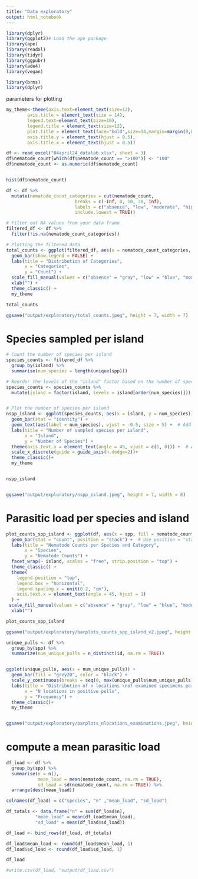 ```yaml
---
title: "Data exploratory"
output: html_notebook
---
```


```r
library(dplyr)
library(ggplot2)# Load the ape package
library(ape)
library(readxl)
library(tidyr)
library(ggpubr)
library(ade4)
library(vegan)

library(brms)
library(dplyr)
```


parameters for plotting

```r
my_theme<-theme(axis.text=element_text(size=12),
        axis.title = element_text(size = 14),
        legend.text=element_text(size=10),
        legend.title = element_text(size=12),
        plot.title = element_text(face="bold",size=14,margin=margin(0,0,20,0),hjust = 0.5),
        axis.title.y = element_text(hjust = 0.5),
        axis.title.x = element_text(hjust = 0.5))
```




```r
df <- read_excel("04april24_datalab.xlsx", sheet = 3)
df$nematode_count[which(df$nematode_count == ">100")] <- "100"
df$nematode_count <- as.numeric(df$nematode_count)


hist(df$nematode_count)
```


```r

df <- df %>%
  mutate(nematode_count_categories = cut(nematode_count, 
                          breaks = c(-Inf, 0, 10, 30, Inf), 
                          labels = c("absence", "low", "moderate", "high"),
                          include.lowest = TRUE)) 

```

```r
# Filter out NA values from your data frame
filtered_df <- df %>%
  filter(!is.na(nematode_count_categories))

# Plotting the filtered data
total_counts <- ggplot(filtered_df, aes(x = nematode_count_categories, fill = nematode_count_categories)) +
  geom_bar(show.legend = FALSE) +
  labs(title = "Distribution of Categories",
       x = "Categories",
       y = "Count") +
  scale_fill_manual(values = c("absence" = "gray", "low" = "blue", "moderate" = "green", "high" = "red")) +
  xlab("") +
  theme_classic() +
  my_theme

total_counts

ggsave("output/exploratory/total_counts.jpeg", height = 7, width = 7)

```


# Species sampled per island

```r

# Count the number of species per island
species_counts <- filtered_df %>%
  group_by(island) %>%
  summarise(num_species = length(unique(spp)))

# Reorder the levels of the "island" factor based on the number of species
species_counts <- species_counts %>%
  mutate(island = factor(island, levels = island[order(num_species)]))


# Plot the number of species per island
nspp_island <- ggplot(species_counts, aes(x = island, y = num_species)) +
  geom_bar(stat = "identity") +
  geom_text(aes(label = num_species), vjust = -0.5, size = 5) +  # Add text labels
  labs(title = "Number of sampled species per island",
       x = "Island",
       y = "Number of Species") +
  theme(axis.text.x = element_text(angle = 45, vjust = c(1, 0))) +  # Adjust angle and vjust
  scale_x_discrete(guide = guide_axis(n.dodge=2))+
  theme_classic()+
  my_theme


nspp_island


ggsave("output/exploratory/nspp_island.jpeg", height = 7, width = 8)

```



# Parasitic load per species and island


```r

plot_counts_spp_island <- ggplot(df, aes(x = spp, fill = nematode_count_categories)) +
  geom_bar(stat = "count", position = "stack") +  # Use position = "stack" for stacked bar plots
  labs(title = "Nematode Counts per Species and Category",
       x = "Species",
       y = "Nematode Counts") +
  facet_wrap(~ island, scales = "free", strip.position = "top") +
  theme_classic() +
  theme(
    legend.position = "top",
    legend.box = "horizontal",
    legend.spacing.x = unit(0.2, "cm"),
    axis.text.x = element_text(angle = 45, hjust = 1) 
  ) +
 scale_fill_manual(values = c("absence" = "gray", "low" = "blue", "moderate" = "green", "high" = "red"))+
  xlab("")

plot_counts_spp_island

ggsave("output/exploratory/barplots_counts_spp_island_v2.jpeg", height = 9, width = 9)

```



```r
unique_pulls <- df %>%
  group_by(spp) %>%
  summarize(num_unique_pulls = n_distinct(id, na.rm = TRUE))


ggplot(unique_pulls, aes(x = num_unique_pulls)) +
  geom_bar(fill = "grey20", color = "black") +
  scale_y_continuous(breaks = seq(0, max(unique_pulls$num_unique_pulls), by = 1)) + 
  labs(title = "Distribution of n locations \nof examined specimens per species",
       x = "N locations in positive pulls",
       y = "Frequency") +
  theme_classic()+
  my_theme


ggsave("output/exploratory/barplots_nlocations_examinations.jpeg", height = 5, width = 9)

```



# compute a mean parasitic load

```r

df_load <- df %>%
  group_by(spp) %>%
  summarise(n = n(),
            mean_load = mean(nematode_count, na.rm = TRUE),
            sd_load = sd(nematode_count, na.rm = TRUE)) %>%
  arrange(desc(mean_load))

colnames(df_load) = c("species", "n" ,"mean_load", "sd_load")

df_totals <- data.frame("n" = sum(df_load$n),
           "mean_load" = mean(df_load$mean_load),
           "sd_load" = mean(df_load$sd_load))

df_load <- bind_rows(df_load, df_totals)

df_load$mean_load <- round(df_load$mean_load, 1)
df_load$sd_load <- round(df_load$sd_load, 1)

df_load

#write.csv(df_load, "output/df_load.csv")

```


